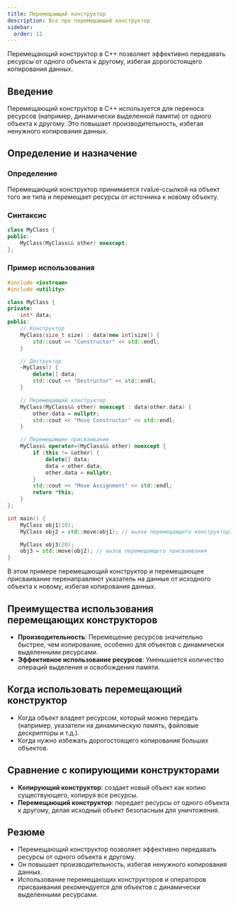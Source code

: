 ```yaml
---
title: Перемещающий конструктор
description: Все про перемещающий конструктор
sidebar:
  order: 11
---
```



<Aside>
Перемещающий конструктор в C++ позволяет эффективно передавать ресурсы от одного объекта к другому, избегая дорогостоящего копирования данных.
</Aside>

## Введение
Перемещающий конструктор в C++ используется для переноса ресурсов (например, динамически выделенной памяти) от одного объекта к другому. Это повышает производительность, избегая ненужного копирования данных.

## Определение и назначение

### Определение
Перемещающий конструктор принимается rvalue-ссылкой на объект того же типа и перемещает ресурсы от источника к новому объекту.

### Синтаксис
```cpp
class MyClass {
public:
    MyClass(MyClass&& other) noexcept;
};
```

### Пример использования
```cpp
#include <iostream>
#include <utility>

class MyClass {
private:
    int* data;
public:
    // Конструктор
    MyClass(size_t size) : data(new int[size]) {
        std::cout << "Constructor" << std::endl;
    }

    // Деструктор
    ~MyClass() {
        delete[] data;
        std::cout << "Destructor" << std::endl;
    }

    // Перемещающий конструктор
    MyClass(MyClass&& other) noexcept : data(other.data) {
        other.data = nullptr;
        std::cout << "Move Constructor" << std::endl;
    }

    // Перемещающее присваивание
    MyClass& operator=(MyClass&& other) noexcept {
        if (this != &other) {
            delete[] data;
            data = other.data;
            other.data = nullptr;
        }
        std::cout << "Move Assignment" << std::endl;
        return *this;
    }
};

int main() {
    MyClass obj1(10);
    MyClass obj2 = std::move(obj1); // вызов перемещающего конструктора

    MyClass obj3(20);
    obj3 = std::move(obj2); // вызов перемещающего присваивания
}
```
В этом примере перемещающий конструктор и перемещающее присваивание перенаправляют указатель на данные от исходного объекта к новому, избегая копирования данных.

## Преимущества использования перемещающих конструкторов
- **Производительность**: Перемещение ресурсов значительно быстрее, чем копирование, особенно для объектов с динамически выделенными ресурсами.
- **Эффективное использование ресурсов**: Уменьшается количество операций выделения и освобождения памяти.

## Когда использовать перемещающий конструктор
- Когда объект владеет ресурсом, который можно передать (например, указатели на динамическую память, файловые дескрипторы и т.д.).
- Когда нужно избежать дорогостоящего копирования больших объектов.

## Сравнение с копирующими конструкторами
- **Копирующий конструктор**: создает новый объект как копию существующего, копируя все ресурсы.
- **Перемещающий конструктор**: передает ресурсы от одного объекта к другому, делая исходный объект безопасным для уничтожения.

## Резюме
- Перемещающий конструктор позволяет эффективно передавать ресурсы от одного объекта к другому.
- Он повышает производительность, избегая ненужного копирования данных.
- Использование перемещающих конструкторов и операторов присваивания рекомендуется для объектов с динамически выделенными ресурсами.
